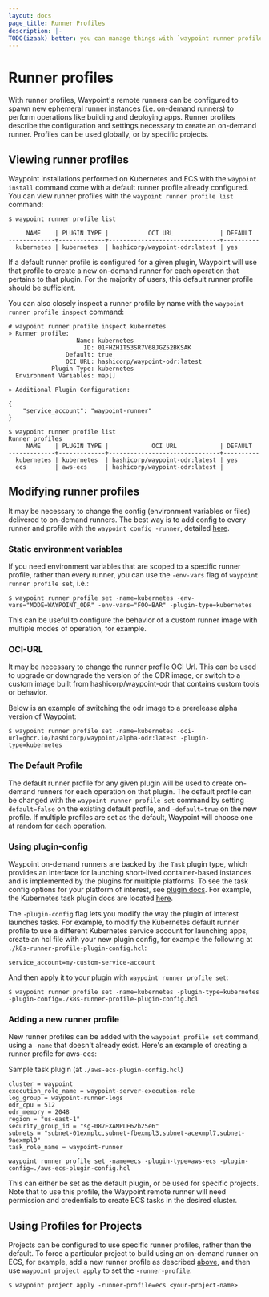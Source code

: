 ```yaml
---
layout: docs
page_title: Runner Profiles
description: |-
TODO(izaak) better: you can manage things with `waypoint runner profile`!
---
```


# Runner profiles

With runner profiles, Waypoint's remote runners can be configured to spawn new ephemeral runner instances (i.e. on-demand runners)
to perform operations like building and deploying apps. Runner profiles describe the configuration and settings
necessary to create an on-demand runner. Profiles can be used globally, or by specific projects.


## Viewing runner profiles

Waypoint installations performed on Kubernetes and ECS with the `waypoint install` command come with a default
runner profile already configured. You can view runner profiles with the `waypoint runner profile list` command:

```shell-session
$ waypoint runner profile list

     NAME    | PLUGIN TYPE |           OCI URL             | DEFAULT
-------------+-------------+-------------------------------+----------
  kubernetes | kubernetes  | hashicorp/waypoint-odr:latest | yes
```

If a default runner profile is configured for a given plugin, Waypoint will use that profile to create a new on-demand
runner for each operation that pertains to that plugin. For the majority of users, this default runner profile should
be sufficient.

You can also closely inspect a runner profile by name with the `waypoint runner profile inspect` command:

```shell-session
# waypoint runner profile inspect kubernetes
» Runner profile:
                   Name: kubernetes
                     ID: 01FHZH1T53SR7V68JGZ52BKSAK
                Default: true
                OCI URL: hashicorp/waypoint-odr:latest
            Plugin Type: kubernetes
  Environment Variables: map[]

» Additional Plugin Configuration:

{
	"service_account": "waypoint-runner"
}

$ waypoint runner profile list
Runner profiles
     NAME    | PLUGIN TYPE |            OCI URL            | DEFAULT
-------------+-------------+-------------------------------+----------
  kubernetes | kubernetes  | hashicorp/waypoint-odr:latest | yes
  ecs        | aws-ecs     | hashicorp/waypoint-odr:latest |
```

## Modifying runner profiles

It may be necessary to change the config (environment variables or files) delivered to on-demand runners.
The best way is to add config to every runner and profile with the `waypoint config -runner`, detailed [here](/docs/runner/config).

### Static environment variables
If you need environment variables that are scoped to a specific runner profile, rather than every runner, you can use
the `-env-vars` flag of `waypoint runner profile set`, i.e.:

```shell-session
$ waypoint runner profile set -name=kubernetes -env-vars="MODE=WAYPOINT_ODR" -env-vars="FOO=BAR" -plugin-type=kubernetes
```

This can be useful to configure the behavior of a custom runner image with multiple modes of operation, for example.

### OCI-URL

It may be necessary to change the runner profile OCI Url. This can be used to upgrade or downgrade the version of the
ODR image, or switch to a custom image built from hashicorp/waypoint-odr that contains custom tools or behavior.

Below is an example of switching the odr image to a prerelease alpha version of Waypoint:

```shell-session
$ waypoint runner profile set -name=kubernetes -oci-url=ghcr.io/hashicorp/waypoint/alpha-odr:latest -plugin-type=kubernetes
```

### The Default Profile

The default runner profile for any given plugin will be used to create on-demand runners for each operation on that plugin.
The default profile can be changed with the `waypoint runner profile set` command by setting `-default=false` on the
existing default profile, and `-default=true` on the new profile. If multiple profiles are set as the default,
Waypoint will choose one at random for each operation.

### Using plugin-config

Waypoint on-demand runners are backed by the `Task` plugin type, which provides an interface for launching short-lived
container-based instances and is implemented by the plugins for multiple platforms. To see the task config options for
your platform of interest, see [plugin docs](/plugins). For example, the Kubernetes task plugin docs are located
[here](/plugins/kubernetes#kubernetes-task).

The `-plugin-config` flag lets you modify the way the plugin of interest launches tasks. For example, to modify the
Kubernetes default runner profile to use a different Kubernetes service account for launching apps, create an hcl
file with your new plugin config, for example the following at `./k8s-runner-profile-plugin-config.hcl`:

```hcl
service_account=my-custom-service-account
```

And then apply it to your plugin with `waypoint runner profile set`:
```
$ waypoint runner profile set -name=kubernetes -plugin-type=kubernetes -plugin-config=./k8s-runner-profile-plugin-config.hcl
```

### Adding a new runner profile

New runner profiles can be added with the `waypoint profile set` command, using a `-name` that doesn't already exist.
Here's an example of creating a runner profile for aws-ecs:

Sample task plugin (at `./aws-ecs-plugin-config.hcl`)
```hcl
cluster = waypoint
execution_role_name = waypoint-server-execution-role
log_group = waypoint-runner-logs
odr_cpu = 512
odr_memory = 2048
region = "us-east-1"
security_group_id = "sg-087EXAMPLE62b25e6"
subnets = "subnet-01exmplc,subnet-fbexmpl3,subnet-acexmpl7,subnet-9aexmpl0"
task_role_name = waypoint-runner
```

```shell-session
waypoint runner profile set -name=ecs -plugin-type=aws-ecs -plugin-config=./aws-ecs-plugin-config.hcl
```

This can either be set as the default plugin, or be used for specific projects. Note that to use this profile,
the Waypoint remote runner will need permission and credentials to create ECS tasks in the desired cluster.

## Using Profiles for Projects

Projects can be configured to use specific runner profiles, rather than the default. To force a particular project
to build using an on-demand runner on ECS, for example, add a new runner profile as described
[above](/runner/profiles#adding-a-new-runner-profile), and then use `waypoint project apply` to set the `-runner-profile`:

```shell-session
$ waypoint project apply -runner-profile=ecs <your-project-name>
```



